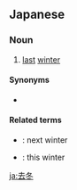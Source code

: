 ==Japanese==
{{ja-kanjitab|きょ|とう|yomi=o}}

===Noun===
{{ja-noun|きょとう}}

# [[last]] [[winter]]

====Synonyms====
* {{ja-r|昨冬|さくとう}}

====Related terms====
* {{ja-r|来冬|らいとう}}: next winter
* {{ja-r|今冬|こんとう}}: this winter

[[ja:去冬]]